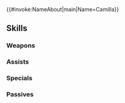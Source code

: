 {{#invoke:NameAbout|main|Name=Camilla}}{{HeroPage Tabs}}
{{Hero Infobox
|Name=Camilla
|Title=Bewitching Beauty
|GrowthModifier= None
|WeaponType=Green Axe
|Origin=Fire Emblem Fates
|Gender=Female
|MoveType=Flying
|actorEN=Misty Lee
|actorJP=沢城みゆき
|artist=前嶋重機
|resplendentArtist=ごましおポン酢
|releaseDate=February 2, 2017
|poolDate=February 2, 2017
|randomStartTime=2017-02-02T07:00:00Z
|poolRarities=3,4
|TagID=カミラ
|InternalID=61
|Properties=demoted_240,resplendent,dokkalfheimr
|cv1=11
|cv2=500500
|description=Princess of Nohr who dotes on her sibling Corrin and is merciless to foes. Appears in Fire Emblem Fates.
|resplendentStartTime=2024-05-25T07:00:00Z
|resplendentEndTime=2024-06-10T06:59:59Z
}}
{{Stats Page
|Lv1HP=18|Lv1ATK=8|Lv1SPD=8|Lv1DEF=6|Lv1RES=7
|GRHP=45|GRATK=50|GRSPD=55|GRDEF=50|GRRES=55
}}
==Skills==
===Weapons===
{{Weapons Table
|weapon1=Iron Axe
|weapon1Default=1
|weapon1Unlock=1
|weapon2=Steel Axe
|weapon2Default=3
|weapon2Unlock=2
|weapon3=Brave Axe
|weapon3Default=4
|weapon3Unlock=3
|weapon4=Brave Axe+
|weapon4Default=5
|weapon4Unlock=5
|weapon5=Camilla's Axe
|weapon5Default=
|weapon5Unlock=5
}}
===Assists===
{{Assists Table}}
===Specials===
{{Specials Table
|special1=Dragon Gaze
|special1Default=4
|special1Unlock=3
|special2=Draconic Aura
|special2Default=
|special2Unlock=4
}}
===Passives===
{{Passives Table
|passiveA1=Darting Blow 1
|passiveA2=Darting Blow 2
|passiveA3=Darting Blow 3
|passiveA1Unlock=3
|passiveA2Unlock=4
|passiveA3Unlock=5
|passiveC1=Savage Blow 1
|passiveC2=Savage Blow 2
|passiveC3=Savage Blow 3
|passiveC1Unlock=1
|passiveC2Unlock=2
|passiveC3Unlock=4
}}
{{Heroes Navbox}}
